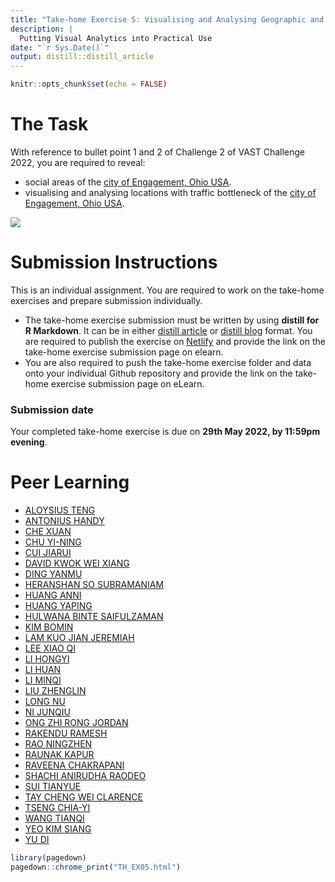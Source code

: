 ```yaml
---
title: "Take-home Exercise 5: Visualising and Analysing Geographic and Movement Data"
description: |
  Putting Visual Analytics into Practical Use
date: "`r Sys.Date()`"
output: distill::distill_article
---
```


```r
knitr::opts_chunk$set(echo = FALSE)
```

# The Task

With reference to bullet point 1 and 2 of Challenge 2 of VAST Challenge 2022, you are required to reveal:

- social areas of the [city of Engagement, Ohio USA](https://vast-challenge.github.io/2022/).  
- visualising and analysing locations with traffic bottleneck of the [city of Engagement, Ohio USA](https://vast-challenge.github.io/2022/).  

![](img/TH_ex05.jpg)

# Submission Instructions 

This is an individual assignment. You are required to work on the take-home exercises and prepare submission individually. 

- The take-home exercise submission must be written by using **distill for R Markdown**.  It can be in either [distill article](https://distill.pub/guide/) or [distill blog ](https://rstudio.github.io/distill/blog.html) format. You are required to publish the exercise on [Netlify](https://www.netlify.com/) and provide the link on the take-home exercise submission page on elearn. 
- You are also required to push the take-home exercise folder and data onto your individual Github repository and provide the link on the take-home exercise submission page on eLearn.
 
### Submission date 
 
Your completed take-home exercise is due on **29th May 2022, by 11:59pm evening**.

# Peer Learning

- [ALOYSIUS TENG](https://visual-analytics-course.netlify.app/th_ex/th_ex5.html)
- [ANTONIUS HANDY]()
- [CHE XUAN](https://r4dsa4va.netlify.app/th_ex/th_ex5.html)
- [CHU YI-NING]()
- [CUI JIARUI](https://jiarui-cui-isss608.netlify.app/th_ex/th_ex05)
- [DAVID KWOK WEI XIANG]()
- [DING YANMU](https://dingyanmu.netlify.app/th_ex/th_ex5.html)
- [HERANSHAN SO SUBRAMANIAM](https://heranshan-isss608.netlify.app/th_ex/th_ex5.html)
- [HUANG ANNI](https://huanganni.netlify.app/th_ex/th_ex5.html)
- [HUANG YAPING]()
- [HULWANA BINTE SAIFULZAMAN](https://hulwana-va.netlify.app/th_ex/th_ex5.html)
- [KIM BOMIN](https://bomink.netlify.app/posts/2022-04-25-hw5/index.html)
- [LAM KUO JIAN JEREMIAH](https://jeremiahlam.netlify.app/th_ex/th_ex5.html)
- [LEE XIAO QI](https://tiffanylxq.netlify.app/takehomeex/th_ex5)
- [LI HONGYI]()
- [LI HUAN](https://katherine-isss608.netlify.app/th_ex/th_ex5.html)
- [LI MINQI](https://isss608-visualization-liminqi.netlify.app/th_ex/th_ex5)
- [LIU ZHENGLIN](https://zhenglinliuvisual.netlify.app/th_ex/th_ex5.html)
- [LONG NU](https://leslielong-da.netlify.app/posts/2022-05-28-takehome5/) 
- [NI JUNQIU](https://isss-608-junqiuni.netlify.app/takehome_ex/takehome_ex05.html)
- [ONG ZHI RONG JORDAN](https://isss608-jordan-va.netlify.app/th_ex5/th_ex5.html)
- [RAKENDU RAMESH](https://rakendu-mitb2021.netlify.app/th_ex/th_ex05.html)
- [RAO NINGZHEN](https://moonlit-banoffee-74b270.netlify.app/th_ex/th5.html)
- [RAUNAK KAPUR](https://isss608-raunakkapur.netlify.app/th_ex/the5)
- [RAVEENA CHAKRAPANI](https://raveenaclr.netlify.app/th_ex/th_ex5.html)
- [SHACHI ANIRUDHA RAODEO](https://visualanalytics.netlify.app/th_ex/th_ex5.html)
- [SUI TIANYUE](https://isss608totallynew.netlify.app/take_home_exercise/ex_5.html)
- [TAY CHENG WEI CLARENCE](https://clarencetay.netlify.app/th_ex/th_ex5.html)
- [TSENG CHIA-YI]()
- [WANG TIANQI](https://wtqmitbva.netlify.app/takehome5)
- [YEO KIM SIANG](https://kimsiang-va.netlify.app/takehome_exercise/takehome_exercise_5.html)
- [YU DI](https://yudiva.netlify.app/exe5)
   

```r
library(pagedown)
pagedown::chrome_print("TH_EX05.html")
```



















